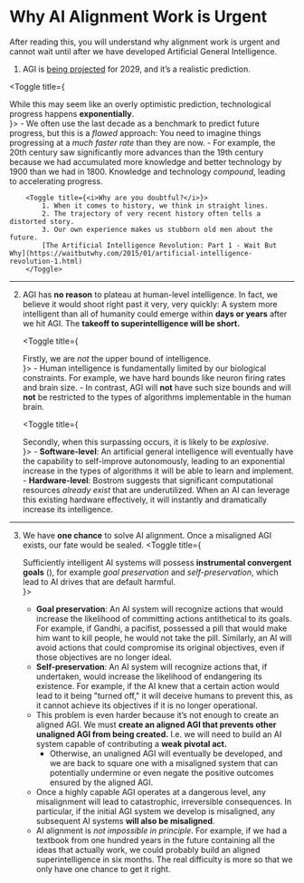 
# Why AI Alignment Work is Urgent

<Promise>
    After reading this, you will understand why alignment work is urgent and cannot wait until after we have developed Artificial General Intelligence.
</Promise>

1. AGI is [being projected](https://www.dwarkeshpatel.com/p/dario-amodei) for 2029, and <span className="bg-highlight">it’s a realistic prediction.</span>

<Toggle title={<div>While this may seem like an overly optimistic prediction, technological progress happens <b>exponentially</b>.</div>}>
    - We often use the last decade as a benchmark to predict future progress, but this is a *flawed* approach: You need to imagine things progressing at a *much faster rate* than they are now.
    - For example, the 20th century saw significantly more advances than the 19th century because we had accumulated more knowledge and better technology by 1900 than we had in 1800. Knowledge and technology *compound*, leading to accelerating progress.

        <Toggle title={<i>Why are you doubtful?</i>}>
            1. When it comes to history, we think in straight lines.
            2. The trajectory of very recent history often tells a distorted story.
            3. Our own experience makes us stubborn old men about the future.
            [The Artificial Intelligence Revolution: Part 1 - Wait But Why](https://waitbutwhy.com/2015/01/artificial-intelligence-revolution-1.html)
        </Toggle>

</Toggle>

---

2. AGI has **no reason** to plateau at human-level intelligence. In fact, we believe it would shoot right past it very, very quickly: <span className="bg-highlight">A system more intelligent than all of humanity could emerge within **days or years** after we hit AGI.</span> The **takeoff to superintelligence will be short.**

   <Toggle title={<div>Firstly, we are <i>not</i> the upper bound of intelligence.</div>}>
        - Human intelligence is fundamentally limited by our biological constraints. For example, we have hard bounds like neuron firing rates and brain size.
        - In contrast, AGI will **not** have such size bounds and will **not** be restricted to the types of algorithms implementable in the human brain.
    </Toggle>

   <Toggle title={<div>Secondly, when this surpassing occurs, it is likely to be <i>explosive</i>.</div>}>
        - **Software-level**: An artificial general intelligence will eventually have the capability to self-improve autonomously, leading to an exponential increase in the types of algorithms it will be able to learn and implement.
        - **Hardware-level**: Bostrom suggests that significant computational resources *already exist* that are underutilized. When an AI can leverage this existing hardware effectively, it will instantly and dramatically increase its intelligence.
    </Toggle>

---

3. <span className="bg-highlight">We have **one chance** to solve AI alignment.</span> Once a misaligned AGI exists, our fate would be sealed.
   <Toggle title={<div>Sufficiently intelligent AI systems will possess <strong>instrumental convergent goals</strong> (<LinkBadge text="Why is alignment difficult?" link="/why-alignment/why-alignment-is-difficult" />), for example <em>goal preservation</em> and <em>self-preservation</em>, which lead to AI drives that are default harmful.</div>}>
     - **Goal preservation**: An AI system will recognize actions that would increase the likelihood of committing actions antithetical to its goals.
       For example, if Gandhi, a pacifist, possessed a pill that would make him want to kill people, he would not take the pill. Similarly, an AI will avoid actions that could compromise its original objectives, even if those objectives are no longer ideal.
     - **Self-preservation**: An AI system will recognize actions that, if undertaken, would increase the likelihood of endangering its existence.
       For example, if the AI knew that a certain action would lead to it being "turned off," it will deceive humans to prevent this, as it cannot achieve its objectives if it is no longer operational.
   </Toggle>
   
   - This problem is even harder because it’s not enough to create an aligned AGI. We must **create an aligned AGI that prevents other unaligned AGI from being created.** I.e. we will need to build an AI system capable of contributing a **weak pivotal act.**
     - Otherwise, an unaligned AGI will eventually be developed, and we are back to square one with a misaligned system that can potentially undermine or even negate the positive outcomes ensured by the aligned AGI.
   - Once a highly capable AGI operates at a dangerous level, any misalignment will lead to catastrophic, irreversible consequences. In particular, if the initial AGI system we develop is misaligned, any subsequent AI systems **will also be misaligned**.
   - AI alignment is _not impossible in principle_. For example, if we had a textbook from one hundred years in the future containing all the ideas that actually work, we could probably build an aligned superintelligence in six months. The real difficulty is more so that we only have one chance to get it right.
